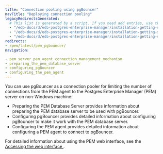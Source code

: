 ```yaml
---
title: "Connection pooling using pgBouncer"
navTitle: "Deploying connection pooling"
legacyRedirectsGenerated:
  # This list is generated by a script. If you need add entries, use the `legacyRedirects` key.
  - "/edb-docs/d/edb-postgres-enterprise-manager/installation-getting-started/pgbouncer-configuration-guide/8.0/genindex.html"
  - "/edb-docs/d/edb-postgres-enterprise-manager/installation-getting-started/pgbouncer-configuration-guide/8.0/conclusion.html"
  - "/edb-docs/d/edb-postgres-enterprise-manager/installation-getting-started/pgbouncer-configuration-guide/8.0/index.html"
redirects:
- /pem/latest/pem_pgbouncer/
navigation:

- pem_server_pem_agent_connection_management_mechanism
- preparing_the_pem_database_server
- configuring_pgBouncer
- configuring_the_pem_agent
---
```


You can use pgBouncer as a connection pooler for limiting the number of connections from the PEM agent to the Postgres Enterprise Manager (PEM) server on non-Windows machine:

-   Preparing the PEM Database Server provides information about preparing the PEM database server to be used with pgBouncer.
-   Configuring pgBouncer provides detailed information about configuring pgBouncer to make it work with the PEM database server.
-   Configuring the PEM agent provides detailed information about configuring a PEM agent to connect to pgBouncer.

For detailed information about using the PEM web interface, see the [Accessing the web interface ](/pem/latest/pem_web_interface).